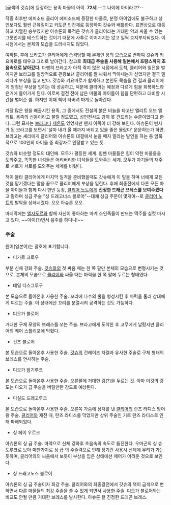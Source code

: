 [금색의 갓슈]에 등장하는 용족 마물의 아이. '''72세'''.--그 나이에 아이라고?--

작중 최후반 에피소드 클리어 에피소드에 등장한 마물로, 분명 아이임에도 불구하고 성인보다도 훨씬 근육질이고 키도큰 인간체로 등장하여 갓슈와 배틀한다. 표면상으로 대등하고 치열한 승부였지만 아슈론의 목적은 갓슈가 클리어라는 거대한 악과 싸울 수 있는 그릇인지를 테스트하는 것이기 때문에 사투로 이어지지는 않고 일찍 흐지부지되었다. 이 시점에서는 본체의 모습을 드러내지도 않았다.

여하튼, 후에 브라고가 클리어에게 습격당할 때 본체인 용의 모습으로 변하여 갓슈와 키요마로를 태우고 그리로 날아간다. 참고로 '''최대급 주술을 사용해 일본에서 프랑스까지 초음속으로 날아갔다.''' 다행히 브라고가 아직 죽지 않은 시점에서 도착, 클리어와 일전을 벌이지만 브라고를 일방적으로 관광보낸 클리어를 잘 싸워서 막아내는가 싶었지만 결국 밀리다가 부상을 입고 만다. 갓슈와 키요마로가 합세하고 본인도 목숨을 건 결과 클리어에게 엄청난 부상을 입히는 데 성공하고, 덕분에 클리어는 예정과 다르게 힘을 회복하느라 은거에 들어가게 된다. 이로써 결전 전에 남은 마물의 아이들이 힘을 단련하고 대비할 시간을 벌어준 셈. 하지만 이때 책이 타버려 마계로 돌아간다.

가장 많은 왕을 배출시킨 용족, 그 중에서도 전설의 붉은 비늘을 타고난 엘리트 오브 엘리트. 용족의 신동이라고 불릴 정도였고, 성인전사도 감히 못 건드리는 수준이었다고 한다. 그런 묘사는 [[브라고]]나 [[제온]]도 있었지만 왠지 이쪽이 더 강해 보인다. 아슈론이 빈사가 된 브라고를 보면서 '설마 내가 올 때까지 버티고 있을 줄은 몰랐다' 운운하는가 하면, 브라고는 셰리에게 클리어와 아슈론의 대결에서 눈을 떼지 말라는 발언을 하는 등 암묵적으로 100인의 아이들 중 최강자로 인정받고 있는 듯. 

갓슈와 비슷할 정도의 대인배. 모두가 평등한 세계. 힘쎈 마물들은 힘이 약한 마물들을 도와주고, 똑똑한 녀석들은 어리버리한 녀석들을 도와주는 세계. 모두가 자기들의 재주로 서로가 서로를 도와주는 세계를 바랐다.

책이 불타 클리어에게 마지막 일격을 준비했을때도 갓슈에게 이 말을 하며 너에게 모든것을 맏기겠다는 말을 끝으로 클리어에게 부상을 입힌다. 후에 최종전에서 다른 모든 마물 아이들과 함께 다시 한번 등장, [[클리어 노트]]에게 '''진정한 드래곤 브레스를 보여주겠다'''고 말하며 싱급 주술 "싱 드래고너스 블로어"--대체 싱급 주문이 몇개여--로 [[클리어 노트]]의 발악을 상쇄시켰다. 오오 아슈론 오오.

마지막에는 [[엘자도르]]와 함께 자신이 좋아하는 마계 소인족들이 만드는 맥주를 실컷 마시고 있다.
~~아이(?)면서 음주를 하디니!~~

=== 주술 ===
원어(일본어)는 괄호에 표기합니다.
* 디가르 크로우
부분 신체 강화 주술. [[갓슈]]와의 첫 싸움 때는 한 쪽 팔만 본체의 모습으로 변형시키는 것으로, 본체의 모습으로 [[클리어]]와 싸울 때는 마력을 한 쪽 팔에 두르는 형태였다.

* 테일 디스그루구
본 모습으로 돌아온후 사용한 주술. 꼬리에 다수의 뿔을 형성시킨 후 마력을 둘러 상대에게 찌르는 주술. 이 상태에선 꼬리를 분열시켜 공격하는 것도 가능하다.

* 디오가 블로어
거대한 구체 모양의 브레스를 쏘는 주술. 브라고에게 도착한 후 고무에게 날렸지만 클리어의 퀘어 스플리포에 막혔다.

* 건즈 블로어
본 모습으로 돌아온후 사용한 주술. [[갓슈]]의 건레이즈 자켈과 유사한 주술로 구체 형태의 브레스를 연사하는 주술.

* 디오가 암기루크
본 모습으로 돌아온후 사용한 주술. 오른팔에 거대한 검(?)을 두르는 것. 아마 이것의 강도는 디오가 급 주술을 버틸만한 강도로 예상된다.

* 디실드 드래고루크
본 모습으로 돌아온후 사용한 주술. 오른쪽 가슴에 상처를 낸 [[클리어]]의 란즈 라디스 방어용 주술. [[클리어]]와 재전 때, 란즈 라디스를 막았지만 상위 주술인 기르 란즈 라디스로 인해 파해되었다.

* 싱 페이 우르크
아슈론의 싱 급 주술. 마력으로 신체 강화후 초음속의 속도로 돌진한다. 우마곤의 싱 슈도루크로 보아 마찬가지로 싱 급 의 주술력으로 인해 장기간 사용시 신체에 무리가 가는듯하며, 클리어와의 싸움에서 보듯이 부상을 입은 상태에선 제어가 어려운 것으로 보인다.

*싱 드래고노스 블로어
아슈론의 싱 급 주술이자 최강 주술. 클리어와의 최종결전에서 갓슈의 책이 금색으로 변하면서 다른 마물들의 최강 주술을 쓸 수 있게 되면서 사용한 주술. 디오가 블로어와는 비교도 안될 만큼 거대한 브레스를 발사한다. 아슈론 왈 진정한 드래곤 브레스.

